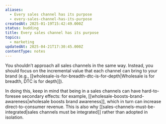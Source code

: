 ```yaml
---
aliases:
  - Every sales channel has its purpose
  - every-sales-channel-has-its-purpose
createdAt: 2025-01-19T15:42:49.000Z
status: budding
title: Every sales channel has its purpose
topics:
  - marketing
updatedAt: 2025-04-21T17:30:45.000Z
contentType: notes
---
```

You shouldn’t approach all sales channels in the same way. Instead, you should focus on the incremental value that each channel can bring to your brand (e.g., [[wholesale-is-for-breadth-dtc-is-for-depth|Wholesale is for breadth, DTC is for depth]]).

In doing this, keep in mind that being in a sales channels can have hard-to-foresee secondary effects: for example, [[wholesale-boosts-brand-awareness|wholesale boosts brand awareness]], which in turn can increase direct-to-consumer revenue. This is also why [[sales-channels-must-be-integrated|sales channels must be integrated]] rather than adopted in isolation.
